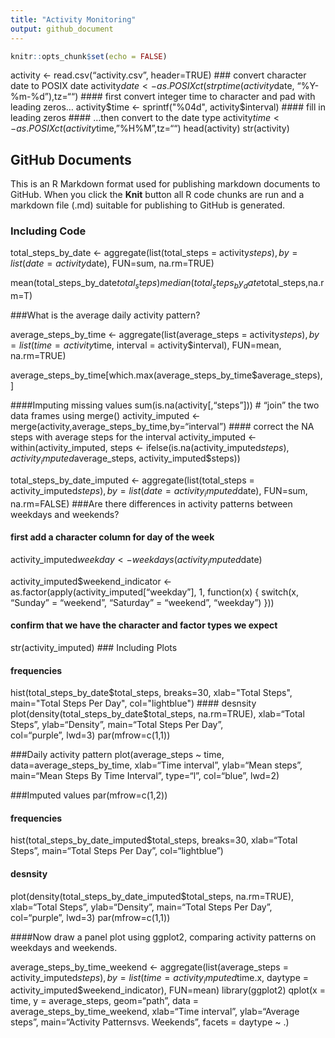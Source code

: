 ---
title: "Activity Monitoring"
output: github_document
---

```{r setup, include=FALSE}
knitr::opts_chunk$set(echo = FALSE)
```



activity <- read.csv("activity.csv", header=TRUE)
### convert character date to POSIX date
activity$date <- as.POSIXct(strptime(activity$date, "%Y-%m-%d"),tz="")
#### first convert integer time to character and pad with leading zeros...
activity$time     <- sprintf("%04d", activity$interval)
#### fill in leading zeros
#### ...then convert to the date type
activity$time     <- as.POSIXct(activity$time, "%H%M",tz="")
head(activity)
str(activity)

## GitHub Documents

This is an R Markdown format used for publishing markdown documents to GitHub. When you click the **Knit** button all R code chunks are run and a markdown file (.md) suitable for publishing to GitHub is generated.

### Including Code



total_steps_by_date <- aggregate(list(total_steps = activity$steps),
                                 by=list(date = activity$date),
                                 FUN=sum,
                                 na.rm=TRUE)
                                 
mean(total_steps_by_date$total_steps)
median(total_steps_by_date$total_steps,na.rm=T)

###What is the average daily activity pattern?

average_steps_by_time <- aggregate(list(average_steps = activity$steps),
                                   by=list(time = activity$time,
                                           interval = activity$interval),
                                   FUN=mean,
                                   na.rm=TRUE)

average_steps_by_time[which.max(average_steps_by_time$average_steps),]   



####Imputing missing values
sum(is.na(activity[,"steps"]))
# "join" the two data frames using merge()
activity_imputed <- merge(activity,average_steps_by_time,by="interval")
#### correct the NA steps with average steps for the interval
activity_imputed <- within(activity_imputed,
                           steps <- ifelse(is.na(activity_imputed$steps),
                           activity_imputed$average_steps,
                           activity_imputed$steps))
                        
total_steps_by_date_imputed <- aggregate(list(total_steps = activity_imputed$steps),
                                         by=list(date = activity_imputed$date),
                                         FUN=sum,
                                         na.rm=FALSE)
###Are there differences in activity patterns between weekdays and weekends?

#### first add a character column for day of the week
activity_imputed$weekday  <- weekdays(activity_imputed$date)

activity_imputed$weekend_indicator <- as.factor(apply(activity_imputed["weekday"], 1, function(x) {
  switch(x,
         "Sunday" = "weekend",
         "Saturday" = "weekend",
         "weekday")
}))

#### confirm that we have the character and factor types we expect

str(activity_imputed)
### Including Plots

#### frequencies
hist(total_steps_by_date$total_steps,
     breaks=30,
     xlab="Total Steps",
     main="Total Steps Per Day",
     col="lightblue")
#### desnsity
plot(density(total_steps_by_date$total_steps,
             na.rm=TRUE),
     xlab="Total Steps",
     ylab="Density",
     main="Total Steps Per Day",     
     col="purple",
     lwd=3)
par(mfrow=c(1,1))

###Daily activity pattern
plot(average_steps ~ time,
     data=average_steps_by_time,
     xlab="Time interval",
     ylab="Mean steps",
     main="Mean Steps By Time Interval",
     type="l",
     col="blue",
     lwd=2)
     
###Imputed values
par(mfrow=c(1,2))

#### frequencies
hist(total_steps_by_date_imputed$total_steps,
     breaks=30,
     xlab="Total Steps",
     main="Total Steps Per Day",
     col="lightblue")

#### desnsity
plot(density(total_steps_by_date_imputed$total_steps,
             na.rm=TRUE),
     xlab="Total Steps",
     ylab="Density",
     main="Total Steps Per Day",     
     col="purple",
     lwd=3)
par(mfrow=c(1,1))


####Now draw a panel plot using ggplot2, comparing activity patterns on weekdays and weekends.

average_steps_by_time_weekend <- aggregate(list(average_steps = activity_imputed$steps),
                                           by=list(time       = activity_imputed$time.x,
                                                   daytype    = activity_imputed$weekend_indicator),
                                           FUN=mean)
library(ggplot2)
qplot(x = time,
      y = average_steps,
      geom="path",
      data = average_steps_by_time_weekend, 
      xlab="Time interval",
      ylab="Average steps",
      main="Activity Patterns\nWeekdays vs. Weekends",
      facets = daytype ~ .)